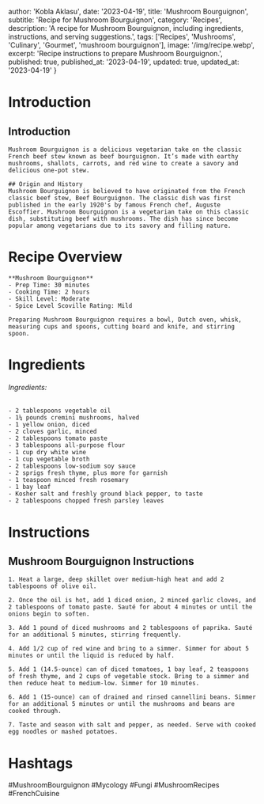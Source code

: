 
  author: 'Kobla Aklasu',
  date: '2023-04-19',
  title: 'Mushroom Bourguignon',
  subtitle: 'Recipe for Mushroom Bourguignon',
  category: 'Recipes',
  description: 'A recipe for Mushroom Bourguignon, including ingredients, instructions, and serving suggestions.',
  tags: ['Recipes', 'Mushrooms', 'Culinary', 'Gourmet', 'mushroom bourguignon'],
  image: '/img/recipe.webp',
  excerpt: 'Recipe instructions to prepare Mushroom Bourguignon.',
  published: true,
  published_at: '2023-04-19',
  updated: true,
  updated_at: '2023-04-19'
}


  # Introduction

## Introduction
    Mushroom Bourguignon is a delicious vegetarian take on the classic French beef stew known as beef bourguignon. It’s made with earthy mushrooms, shallots, carrots, and red wine to create a savory and delicious one-pot stew. 
    
    ## Origin and History
    Mushroom Bourguignon is believed to have originated from the French classic beef stew, Beef Bourguignon. The classic dish was first published in the early 1920's by famous French chef, Auguste Escoffier. Mushroom Bourguignon is a vegetarian take on this classic dish, substituting beef with mushrooms. The dish has since become popular among vegetarians due to its savory and filling nature.

# Recipe Overview

    **Mushroom Bourguignon**
    - Prep Time: 30 minutes
    - Cooking Time: 2 hours
    - Skill Level: Moderate
    - Spice Level Scoville Rating: Mild
    
    Preparing Mushroom Bourguignon requires a bowl, Dutch oven, whisk, measuring cups and spoons, cutting board and knife, and stirring spoon.

# Ingredients

###### Ingredients: 
    - 2 tablespoons vegetable oil
    - 1¼ pounds cremini mushrooms, halved
    - 1 yellow onion, diced
    - 2 cloves garlic, minced
    - 2 tablespoons tomato paste
    - 3 tablespoons all-purpose flour
    - 1 cup dry white wine
    - 1 cup vegetable broth
    - 2 tablespoons low-sodium soy sauce
    - 2 sprigs fresh thyme, plus more for garnish
    - 1 teaspoon minced fresh rosemary
    - 1 bay leaf
    - Kosher salt and freshly ground black pepper, to taste
    - 2 tablespoons chopped fresh parsley leaves

# Instructions

## Mushroom Bourguignon Instructions
    
    1. Heat a large, deep skillet over medium-high heat and add 2 tablespoons of olive oil.
    
    2. Once the oil is hot, add 1 diced onion, 2 minced garlic cloves, and 2 tablespoons of tomato paste. Sauté for about 4 minutes or until the onions begin to soften.
    
    3. Add 1 pound of diced mushrooms and 2 tablespoons of paprika. Sauté for an additional 5 minutes, stirring frequently.
    
    4. Add 1/2 cup of red wine and bring to a simmer. Simmer for about 5 minutes or until the liquid is reduced by half.
    
    5. Add 1 (14.5-ounce) can of diced tomatoes, 1 bay leaf, 2 teaspoons of fresh thyme, and 2 cups of vegetable stock. Bring to a simmer and then reduce heat to medium-low. Simmer for 10 minutes.
    
    6. Add 1 (15-ounce) can of drained and rinsed cannellini beans. Simmer for an additional 5 minutes or until the mushrooms and beans are cooked through.
    
    7. Taste and season with salt and pepper, as needed. Serve with cooked egg noodles or mashed potatoes.

# Hashtags

#MushroomBourguignon #Mycology #Fungi #MushroomRecipes #FrenchCuisine



